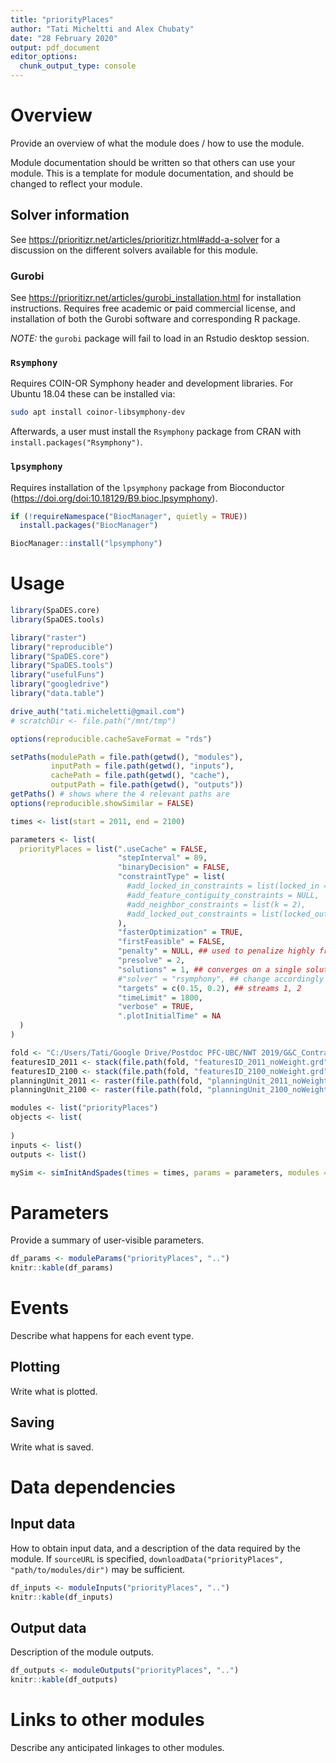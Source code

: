 ```yaml
---
title: "priorityPlaces"
author: "Tati Micheltti and Alex Chubaty"
date: "28 February 2020"
output: pdf_document
editor_options: 
  chunk_output_type: console
---
```


# Overview

Provide an overview of what the module does / how to use the module.

Module documentation should be written so that others can use your module.
This is a template for module documentation, and should be changed to reflect your module.

## Solver information

See <https://prioritizr.net/articles/prioritizr.html#add-a-solver> for a discussion on the different solvers available for this module.

### Gurobi

See <https://prioritizr.net/articles/gurobi_installation.html> for installation instructions.
Requires free academic or paid commercial license, and installation of both the Gurobi software and corresponding R package.

*NOTE:* the `gurobi` package will fail to load in an Rstudio desktop session.

### `Rsymphony`

Requires COIN-OR Symphony header and development libraries.
For Ubuntu 18.04 these can be installed via:

```bash
sudo apt install coinor-libsymphony-dev
```

Afterwards, a user must install the `Rsymphony` package from CRAN with `install.packages("Rsymphony")`.

### `lpsymphony`

Requires installation of the `lpsymphony` package from Bioconductor (<https://doi.org/doi:10.18129/B9.bioc.lpsymphony>).

```r
if (!requireNamespace("BiocManager", quietly = TRUE))
  install.packages("BiocManager")

BiocManager::install("lpsymphony")
```

# Usage

```r
library(SpaDES.core)
library(SpaDES.tools)

library("raster")
library("reproducible")
library("SpaDES.core")
library("SpaDES.tools")
library("usefulFuns")
library("googledrive")
library("data.table")

drive_auth("tati.micheletti@gmail.com")
# scratchDir <- file.path("/mnt/tmp")

options(reproducible.cacheSaveFormat = "rds")

setPaths(modulePath = file.path(getwd(), "modules"),
         inputPath = file.path(getwd(), "inputs"),
         cachePath = file.path(getwd(), "cache"),
         outputPath = file.path(getwd(), "outputs"))
getPaths() # shows where the 4 relevant paths are
options(reproducible.showSimilar = FALSE)

times <- list(start = 2011, end = 2100)

parameters <- list(
  priorityPlaces = list(".useCache" = FALSE,
                        "stepInterval" = 89,
                        "binaryDecision" = FALSE,
                        "constraintType" = list(
                          #add_locked_in_constraints = list(locked_in = c(50, 53, 52, 51)),
                          #add_feature_contiguity_constraints = NULL,
                          #add_neighbor_constraints = list(k = 2),
                          #add_locked_out_constraints = list(locked_out = c(3, 4, 13, 14))
                        ),
                        "fasterOptimization" = TRUE,
                        "firstFeasible" = FALSE,
                        "penalty" = NULL, ## used to penalize highly fragmented solutions
                        "presolve" = 2,
                        "solutions" = 1, ## converges on a single solution already
                        #"solver" = "rsymphony", ## change accordingly
                        "targets" = c(0.15, 0.2), ## streams 1, 2
                        "timeLimit" = 1800,
                        "verbose" = TRUE,
                        ".plotInitialTime" = NA
  )
)

fold <- "C:/Users/Tati/Google Drive/Postdoc PFC-UBC/NWT 2019/G&C_Contract/priorityPlacesPreliminaryResults/rawNoWeight/"
featuresID_2011 <- stack(file.path(fold, "featuresID_2011_noWeight.grd"))
featuresID_2100 <- stack(file.path(fold, "featuresID_2100_noWeight.grd"))
planningUnit_2011 <- raster(file.path(fold, "planningUnit_2011_noWeight.tif"))
planningUnit_2100 <- raster(file.path(fold, "planningUnit_2100_noWeight.tif"))

modules <- list("priorityPlaces")
objects <- list(
  
)
inputs <- list()
outputs <- list()

mySim <- simInitAndSpades(times = times, params = parameters, modules = modules, objects = objects)
```

# Parameters

Provide a summary of user-visible parameters.

```r
df_params <- moduleParams("priorityPlaces", "..")
knitr::kable(df_params)
```

# Events

Describe what happens for each event type.

## Plotting

Write what is plotted.

## Saving

Write what is saved.

# Data dependencies

## Input data

How to obtain input data, and a description of the data required by the module.
If `sourceURL` is specified, `downloadData("priorityPlaces", "path/to/modules/dir")` may be sufficient.

```r
df_inputs <- moduleInputs("priorityPlaces", "..")
knitr::kable(df_inputs)
```

## Output data

Description of the module outputs.

```r
df_outputs <- moduleOutputs("priorityPlaces", "..")
knitr::kable(df_outputs)
```

# Links to other modules

Describe any anticipated linkages to other modules.
